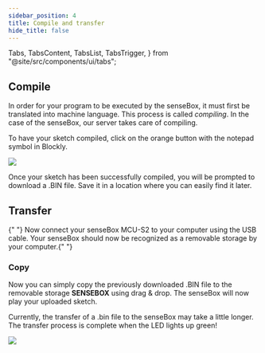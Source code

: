```yaml
---
sidebar_position: 4
title: Compile and transfer
hide_title: false
---
```


  Tabs,
  TabsContent,
  TabsList,
  TabsTrigger,
} from "@site/src/components/ui/tabs";


## Compile 
In order for your program to be executed by the senseBox, it must first be translated into machine language.
This process is called _compiling_. In the case of the senseBox, our server takes care of compiling.

To have your sketch compiled, click on the orange button with the notepad symbol in Blockly.

![](/img/blockly-bilder/kompilieren/kompilieren.png)

Once your sketch has been successfully compiled, you will be prompted to download a .BIN file.
Save it in a location where you can easily find it later.

<div>
  <h2> Transfer </h2>
  <p>
    {" "}
    Now connect your senseBox MCU-S2 to your computer using the USB cable. 
    Your senseBox should now be recognized as a removable storage by your computer.{" "}
  </p>
  <h3> Copy </h3>
  <p>
    Now you can simply copy the previously downloaded .BIN file to the removable storage <b>SENSEBOX</b> using drag & drop. 
    The senseBox will now play your uploaded sketch.
  </p>
  <AlertBox type="warning" title="Long transfer time!">
    <p>
    Currently, the transfer of a .bin file to the senseBox may take a little longer.
    The transfer process is complete when the LED lights up green!
    </p>
  </AlertBox>

  <img src="/img/blockly-bilder/kompilieren/copy_to_mcu.gif" />
</div>

